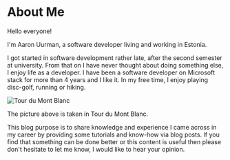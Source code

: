 # About Me

Hello everyone!

<div style={{ padding: '20px 0 30px 0'}}>

I'm Aaron Uurman, a software developer living and working in Estonia.

I got started in software development rather late,
after the second semester at university.
From that on I have never thought about doing something else,
I enjoy life as a developer.
I have been a software developer on Microsoft stack for more than 4 years and I like it.
In my free time, I enjoy playing disc-golf, running or hiking.

<div style={{ margin: '30px 0'}}>

![Tour du Mont Blanc](./mont_blanc.jpg)

</div>

The picture above is taken in Tour du Mont Blanc.

This blog purpose is to share knowledge and experience
I came across in my career by providing some tutorials and know-how via blog posts.
If you find that something can be done better or
this content is useful then please don't hesitate to let me know,
I would like to hear your opinion.

</div>

